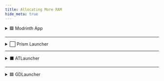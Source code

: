 ```yaml
---
title: Allocating More RAM
hide_meta: true
---
```


<details>
<summary>🟩 Modrinth App</summary>

First make your way up to the library.

![image](https://github.com/user-attachments/assets/d8285b1c-7b83-4b9b-a1e9-98a955d08e51)

Choose the Elysium Days instance.

![image](https://github.com/user-attachments/assets/680d6538-fd6d-4a0e-846a-eaa6fa662c6f)

Visit Instance Settings.

![image](https://github.com/user-attachments/assets/562c5468-9794-48d5-9ae1-0d6111156e11)

And change maximum memory allocation to __minimum__ 5120 of ram, **but 6144 is strongly recommended**.

![image](https://github.com/user-attachments/assets/b5f76003-8407-4efd-9f00-2e9e064b09c7)

</details>

***

<details>
<summary>⬜ Prism Launcher</summary>

Visit "Edit" in the side bar while Elysium Days instance selected.

![image](https://github.com/user-attachments/assets/655b5a7c-3f00-4593-bf42-7877bc42c7db)

Visit **Settings** tab.

![image](https://github.com/user-attachments/assets/5f1893ef-290f-458d-a4ad-2695a58b2e58)

And change maximum memory allocation to __minimum__ 5120 MiB of ram, **but 6144 MiB is suggested**.

![image](https://github.com/user-attachments/assets/76567d02-a0fe-407a-b968-367bdd8039cf)

</details>

***

<details>
<summary>⬛ ATLauncher</summary>

First click the settings button on the side bar, and visit Java/Minecraft tab.

![image](https://github.com/user-attachments/assets/281fcdf9-79a7-40b6-b320-35f86bd47c1e)

And change maximum memory allocation to __minimum__ 5120 of ram, **but 6144 is suggested**.

![image](https://github.com/user-attachments/assets/5496512f-ee5f-48f1-9616-3a5cb77f350a)

> This is for general RAM allocation, if u individually wanna allocate RAM to Elysium Days, go to Instances in the side menu, click Settings on the Elysium Days instance and allocate more RAM here.

</details>

***

<details>
<summary>🟦 GDLauncher</summary>

Locate to Settings Wheel, and enter the Java tab. And make Java Memory to __minimum__ 5120 MB of ram, **but 6144 MB is suggested**.

![image](https://github.com/user-attachments/assets/da109923-b793-4f95-ae61-84fd9e20ad3d)

> This is for general RAM allocation, if u individually wanna allocate RAM to Elysium Days, go to Instances in the side menu, click Settings on the Elysium Days instance and allocate more RAM here.

</details>
